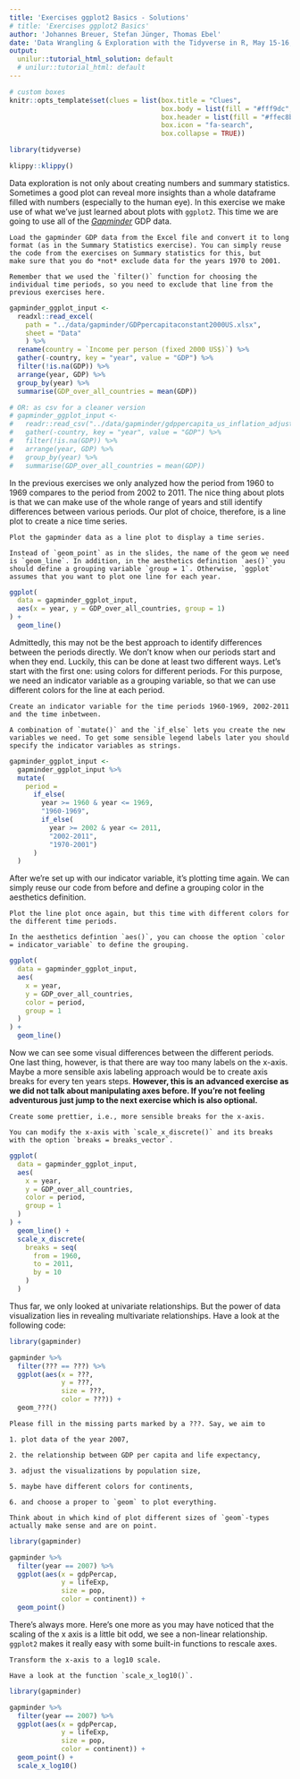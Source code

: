 ```yaml
---
title: 'Exercises ggplot2 Basics - Solutions'
# title: 'Exercises ggplot2 Basics'
author: 'Johannes Breuer, Stefan Jünger, Thomas Ebel'
date: 'Data Wrangling & Exploration with the Tidyverse in R, May 15-16, 2019'
output:
  unilur::tutorial_html_solution: default
  # unilur::tutorial_html: default
---
```


```r
# custom boxes
knitr::opts_template$set(clues = list(box.title = "Clues",
                                      box.body = list(fill = "#fff9dc", colour = "black"),
                                      box.header = list(fill = "#ffec8b", colour = "black"),
                                      box.icon = "fa-search",
                                      box.collapse = TRUE))

library(tidyverse)
```

```r
klippy::klippy()
```

Data exploration is not only about creating numbers and summary statistics. Sometimes a good plot can reveal more insights than a whole dataframe filled with numbers (especially to the human eye). In this exercise we make use of what we've just learned about plots with `ggplot2`. This time we are going to use all of the [*Gapminder*](https://www.gapminder.org/) GDP data.

```block
Load the gapminder GDP data from the Excel file and convert it to long format (as in the Summary Statistics exercise). You can simply reuse the code from the exercises on Summary statistics for this, but 
make sure that you do *not* exclude data for the years 1970 to 2001.
```

```block
Remember that we used the `filter()` function for choosing the individual time periods, so you need to exclude that line from the previous exercises here.
```

```r
gapminder_ggplot_input <- 
  readxl::read_excel(
    path = "../data/gapminder/GDPpercapitaconstant2000US.xlsx",
    sheet = "Data"
    ) %>% 
  rename(country = `Income per person (fixed 2000 US$)`) %>%
  gather(-country, key = "year", value = "GDP") %>% 
  filter(!is.na(GDP)) %>% 
  arrange(year, GDP) %>%
  group_by(year) %>% 
  summarise(GDP_over_all_countries = mean(GDP))

# OR: as csv for a cleaner version
# gapminder_ggplot_input <- 
#   readr::read_csv("../data/gapminder/gdppercapita_us_inflation_adjusted.csv") %>% 
#   gather(-country, key = "year", value = "GDP") %>% 
#   filter(!is.na(GDP)) %>% 
#   arrange(year, GDP) %>%
#   group_by(year) %>% 
#   summarise(GDP_over_all_countries = mean(GDP))
```

In the previous exercises we only analyzed how the period from 1960 to 1969 compares to the period from 2002 to 2011. The nice thing about plots is that we can make use of the whole range of years and still identify differences between various periods. Our plot of choice, therefore, is a line plot to create a nice time series.

```block
Plot the gapminder data as a line plot to display a time series.
```

```block
Instead of `geom_point` as in the slides, the name of the geom we need is `geom_line`. In addition, in the aesthetics definition `aes()` you should define a grouping variable `group = 1`. Otherwise, `ggplot` assumes that you want to plot one line for each year.
```

```r
ggplot(
  data = gapminder_ggplot_input,
  aes(x = year, y = GDP_over_all_countries, group = 1)
) +
  geom_line()
```

Admittedly, this may not be the best approach to identify differences between the periods directly. We don't know when our periods start and when they end. Luckily, this can be done at least two different ways. Let's start with the first one: using colors for different periods. For this purpose, we need an indicator variable as a grouping variable, so that we can use different colors for the line at each period.

```block
Create an indicator variable for the time periods 1960-1969, 2002-2011 and the time inbetween.
```

```block
A combination of `mutate()` and the `if_else` lets you create the new variables we need. To get some sensible legend labels later you should specify the indicator variables as strings.
```

```r
gapminder_ggplot_input <-
  gapminder_ggplot_input %>% 
  mutate(
    period = 
      if_else(
        year >= 1960 & year <= 1969, 
        "1960-1969",
        if_else(
          year >= 2002 & year <= 2011, 
          "2002-2011", 
          "1970-2001")
      )
  )
```

After we're set up with our indicator variable, it's plotting time again. We can simply reuse our code from before and define a grouping color in the aesthetics definition.

```block
Plot the line plot once again, but this time with different colors for the different time periods.
```

```block
In the aesthetics defintion `aes()`, you can choose the option `color = indicator_variable` to define the grouping.
```

```r
ggplot(
  data = gapminder_ggplot_input,
  aes(
    x = year, 
    y = GDP_over_all_countries, 
    color = period, 
    group = 1
  )
) +
  geom_line()
```

Now we can see some visual differences between the different periods. One last thing, however, is that there are way too many labels on the x-axis. Maybe a more sensible axis labeling approach would be to create axis breaks for every ten years steps. **However, this is an advanced exercise as we did not talk about manipulating axes before. If you're not feeling adventurous just jump to the next exercise which is also optional.**

```block
Create some prettier, i.e., more sensible breaks for the x-axis.
```

```block
You can modify the x-axis with `scale_x_discrete()` and its breaks with the option `breaks = breaks_vector`.
```

```r
ggplot(
  data = gapminder_ggplot_input,
  aes(
    x = year, 
    y = GDP_over_all_countries, 
    color = period, 
    group = 1
  )
) +
  geom_line() +
  scale_x_discrete(
    breaks = seq(
      from = 1960, 
      to = 2011,
      by = 10
    )
  )
```

Thus far, we only looked at univariate relationships. But the power of data visualization lies in revealing multivariate relationships. Have a look at the following code:

```r
library(gapminder)

gapminder %>% 
  filter(??? == ???) %>% 
  ggplot(aes(x = ???,
             y = ???,
             size = ???,
             color = ???)) +
  geom_???()
```

```block
Please fill in the missing parts marked by a ???. Say, we aim to

1. plot data of the year 2007,

2. the relationship between GDP per capita and life expectancy,

3. adjust the visualizations by population size,

5. maybe have different colors for continents,

6. and choose a proper to `geom` to plot everything.

```

```block
Think about in which kind of plot different sizes of `geom`-types actually make sense and are on point.
```

```r
library(gapminder)

gapminder %>% 
  filter(year == 2007) %>% 
  ggplot(aes(x = gdpPercap,
             y = lifeExp,
             size = pop,
             color = continent)) +
  geom_point()
```

There's always more. Here's one more as you may have noticed that the scaling of the x axis is a little bit odd, we see a non-linear relationship. `ggplot2` makes it really easy with some built-in functions to rescale axes.

```block
Transform the x-axis to a log10 scale.
```

```block
Have a look at the function `scale_x_log10()`.
```

```r
library(gapminder)

gapminder %>% 
  filter(year == 2007) %>% 
  ggplot(aes(x = gdpPercap,
             y = lifeExp,
             size = pop,
             color = continent)) +
  geom_point() +
  scale_x_log10()
```
